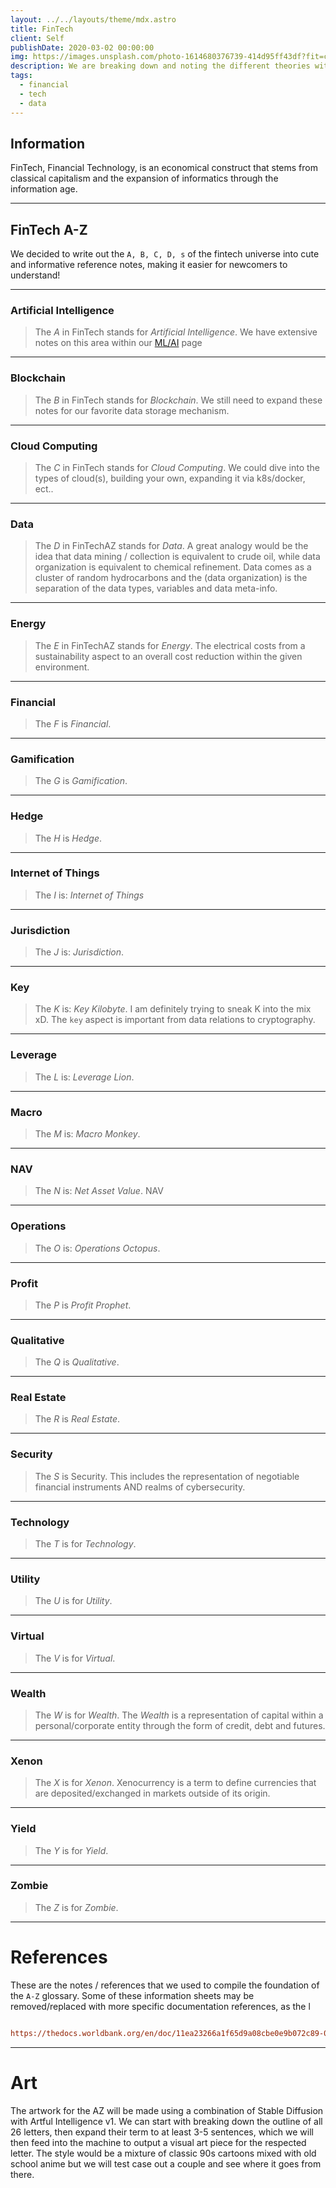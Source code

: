 ```yaml
---
layout: ../../layouts/theme/mdx.astro
title: FinTech
client: Self
publishDate: 2020-03-02 00:00:00
img: https://images.unsplash.com/photo-1614680376739-414d95ff43df?fit=crop&w=1400&h=700&q=75
description: We are breaking down and noting the different theories within fintech.
tags:
  - financial
  - tech
  - data
---
```


## Information

FinTech, Financial Technology, is an economical construct that stems from classical capitalism and the expansion of informatics through the information age.

---


## FinTech A-Z

We decided to write out the `A, B, C, D, s` of the fintech universe into cute and informative reference notes, making it easier for newcomers to understand!

---

### Artificial Intelligence

> The _A_ in FinTech stands for _Artificial Intelligence_.
> We have extensive notes on this area within our [ML/AI](https://kbve.com/application/ml/) page

---

### Blockchain

> The _B_ in FinTech stands for _Blockchain_.
> We still need to expand these notes for our favorite data storage mechanism.

---

### Cloud Computing

> The _C_ in FinTech stands for _Cloud Computing_.
> We could dive into the types of cloud(s), building your own, expanding it via k8s/docker, ect..

---

### Data

> The _D_ in FinTechAZ stands for _Data_.
> A great analogy would be the idea that data mining / collection is equivalent to crude oil, while data organization is equivalent to chemical refinement.
> Data comes as a cluster of random hydrocarbons and the (data organization) is the separation of the data types, variables and data meta-info.

---

### Energy

> The _E_ in FinTechAZ stands for _Energy_.
> The electrical costs from a sustainability aspect to an overall cost reduction within the given environment.

---

### Financial

> The _F_ is _Financial_.

---

### Gamification

> The _G_ is _Gamification_.

---

### Hedge

> The _H_ is _Hedge_.

---

### Internet of Things

> The _I_ is: _Internet of Things_

---

### Jurisdiction

> The _J_ is: _Jurisdiction_.

---

### Key

> The _K_ is: _Key Kilobyte_.
> I am definitely trying to sneak K into the mix xD.
> The `key` aspect is important from data relations to cryptography.

---

### Leverage

> The _L_ is: _Leverage Lion_.

---

### Macro

> The _M_ is: _Macro Monkey_.

---

### NAV

> The _N_ is: _Net Asset Value_.
> NAV

---

### Operations

> The _O_ is: _Operations Octopus_.

---

### Profit

> The _P_ is _Profit Prophet_.

---

### Qualitative

> The _Q_ is _Qualitative_.

---

### Real Estate

> The _R_ is _Real Estate_.

---

### Security

> The _S_ is Security.
> This includes the representation of negotiable financial instruments AND realms of cybersecurity.

---

### Technology

> The _T_ is for _Technology_.

---

### Utility

> The _U_ is for _Utility_.

---

### Virtual

> The _V_ is for _Virtual_.

---

### Wealth

> The _W_ is for _Wealth_.
> The _Wealth_ is a representation of capital within a personal/corporate entity through the form of credit, debt and futures.

---

### Xenon

> The _X_ is for _Xenon_.
> Xenocurrency is a term to define currencies that are deposited/exchanged in markets outside of its origin.

---

### Yield

> The _Y_ is for _Yield_.

---

### Zombie

> The _Z_ is for _Zombie_.

---

# References

These are the notes / references that we used to compile the foundation of the `A-Z` glossary.
Some of these information sheets may be removed/replaced with more specific documentation references, as the l

```ini

https://thedocs.worldbank.org/en/doc/11ea23266a1f65d9a08cbe0e9b072c89-0430012022/original/Fintech-and-the-Future-of-Finance-Glossary.pdf

```

---

# Art

The artwork for the AZ will be made using a combination of Stable Diffusion with Artful Intelligence v1. We can start with breaking down the outline of all 26 letters, then expand their term to at least 3-5 sentences, which we will then feed into the machine to output a visual art piece for the respected letter. The style would be a mixture of classic 90s cartoons mixed with old school anime but we will test case out a couple and see where it goes from there.
